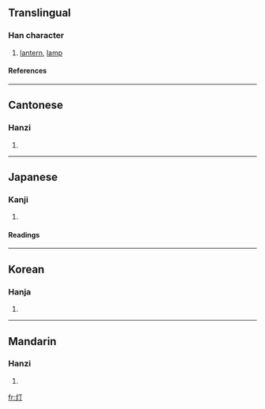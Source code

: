 {{see|燈}}

==Translingual==
===Han character===
{{Han char|rn=86|rad=火|as=02|sn=6|four=|canj=火一弓 (FMN)}}
# [[lantern]], [[lamp]]
====References====
{{Han ref|kx=0665.060|dkj=18855|dj=1075.030|hdz=32188.030|uh=706F|ud=28783}}

----
==Cantonese==
===Hanzi===
{{yue-hanzi|jyut=|y=dang1}}
# {{defn|Cantonese}}

----
==Japanese==
===Kanji===
{{ja-kanji|grade=4|rs=火02}}
# {{defn|Japanese}} 
====Readings====
{{ja-readings|on=[[とう]] (tō), [[てい]] (tei), [[ちょう]] (chō)|kun=[[ひ]] (hi)}}

----
==Korean==
===Hanja===
{{ko-hanja|hangeul=[[정]], [[등]]|eumhun=|rv=jeong, deung|mr=chŏng, tŭng|y=ceng, tung}}
# {{defn|Korean}}

----
==Mandarin==
===Hanzi===
{{cmn-hanzi|tra=燈|pin=[[dēng]] (deng1)|wg=teng<sup>1</sup>}}
# {{defn|Mandarin}}

[[fr:灯]]